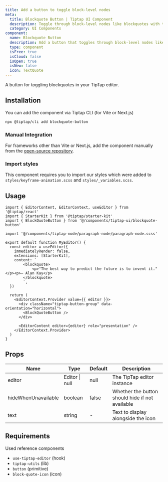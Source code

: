 ```yaml
---
title: Add a button to toggle block-level nodes
meta:
  title: Blockquote Button | Tiptap UI Component
  description: Toggle through block-level nodes like blockquotes with the Blockquote Button. More in the docs.
  category: UI Components
component:
  name: Blockquote Button
  description: Add a button that toggles through block-level nodes like blockquotes.
  type: component
  isFree: true
  isCloud: false
  isOpen: true
  isNew: false
  icon: TextQuote
---
```



A button for toggling blockquotes in your TipTap editor.

<CodeDemo isScrollable src="https://template.tiptap.dev/preview/tiptap-ui/blockquote-button" />

## Installation

You can add the component via Tiptap CLI (for Vite or Next.js)

```bash
npx @tiptap/cli add blockquote-button
```

### Manual Integration

For frameworks other than Vite or Next.js, add the component manually from the [open-source repository](https://github.com/ueberdosis/tiptap-ui-components/tree/main/apps/web/src/components/tiptap-ui/node-button).

### Import styles

This component requires you to import our styles which were added to `styles/keyframe-animation.scss` and `styles/_variables.scss`.

## Usage

```tsx
import { EditorContent, EditorContext, useEditor } from '@tiptap/react'
import { StarterKit } from '@tiptap/starter-kit'
import { BlockQuoteButton } from '@/components/tiptap-ui/blockquote-button'

import '@/components/tiptap-node/paragraph-node/paragraph-node.scss'

export default function MyEditor() {
  const editor = useEditor({
    immediatelyRender: false,
    extensions: [StarterKit],
    content: `
        <blockquote>
            <p>"The best way to predict the future is to invent it."</p><p>— Alan Kay</p>
        </blockquote>
        `,
  })

  return (
    <EditorContext.Provider value={{ editor }}>
      <div className="tiptap-button-group" data-orientation="horizontal">
        <BlockQuoteButton />
      </div>

      <EditorContent editor={editor} role="presentation" />
    </EditorContext.Provider>
  )
}
```

## Props

| Name                | Type           | Default | Description                                     |
| ------------------- | -------------- | ------- | ----------------------------------------------- |
| editor              | Editor \| null | null    | The TipTap editor instance                      |
| hideWhenUnavailable | boolean        | false   | Whether the button should hide if not available |
| text                | string         | -       | Text to display alongside the icon              |

## Requirements

Used reference components

- `use-tiptap-editor` (hook)
- `tiptap-utils` (lib)
- `button` (primitive)
- `block-quote-icon` (icon)
